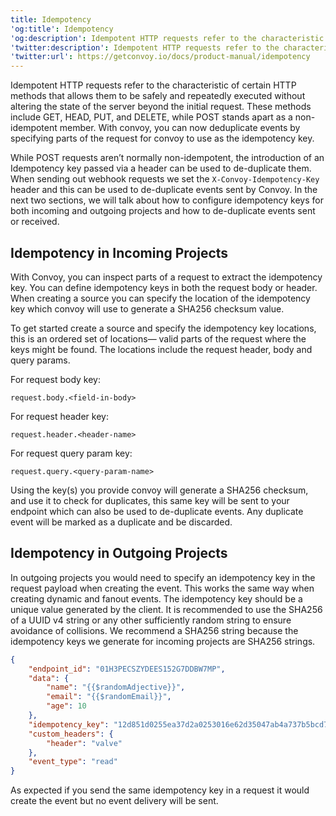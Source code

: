 ```yaml
---
title: Idempotency
'og:title': Idempotency
'og:description': Idempotent HTTP requests refer to the characteristic of certain HTTP methods that allows them to be safely and repeatedly executed without altering the state of the server beyond the initial request.
'twitter:description': Idempotent HTTP requests refer to the characteristic of certain HTTP methods that allows them to be safely and repeatedly executed without altering the state of the server beyond the initial request.
'twitter:url': https://getconvoy.io/docs/product-manual/idempotency
---
```


Idempotent HTTP requests refer to the characteristic of certain HTTP methods that
allows them to be safely and repeatedly executed without altering the state of the server
beyond the initial request. These methods include GET, HEAD, PUT, and DELETE, while POST
stands apart as a non-idempotent member. With convoy, you can now deduplicate events by
specifying parts of the request for convoy to use as the idempotency key.

While POST requests aren’t normally non-idempotent, the introduction of an Idempotency
key passed via a header can be used to de-duplicate them. When sending out webhook
requests we set the `X-Convoy-Idempotency-Key` header and this can be used to de-duplicate
events sent by Convoy. In the next two sections, we will talk about how to configure
idempotency keys for both incoming and outgoing projects and how to de-duplicate events sent or received.

## Idempotency in Incoming Projects

With Convoy, you can inspect parts of a request to extract the idempotency key. You can define idempotency keys in both the request body or header. When creating a source you can specify the location of the idempotency key which convoy will use to generate a SHA256 checksum value.

To get started create a source and specify the idempotency key locations, this is an ordered set of locations— valid parts of the request where the keys might be found. The locations include the request header, body and query params.

For request body key:

```
request.body.<field-in-body>
```

For request header key:

```
request.header.<header-name>
```

For request query param key:

```
request.query.<query-param-name>
```

Using the key(s) you provide convoy will generate a SHA256 checksum, and use it to check for duplicates, this same key will be sent to your endpoint which can also be used to de-duplicate events. Any duplicate event will be marked as a duplicate and be discarded.

## Idempotency in Outgoing Projects

In outgoing projects you would need to specify an idempotency key in the request payload when creating the event. This works the same way when creating dynamic and fanout events. The idempotency key should be a unique value generated by the client. It is recommended to use the SHA256 of a UUID v4 string or any other sufficiently random string to ensure avoidance of collisions. We recommend a SHA256 string because the idempotency keys we generate for incoming projects are SHA256 strings.

```json
{
	"endpoint_id": "01H3PECSZYDEES152G7DDBW7MP",
	"data": {
		"name": "{{$randomAdjective}}",
		"email": "{{$randomEmail}}",
		"age": 10
	},
	"idempotency_key": "12d851d0255ea37d2a0253016e62d35047ab4a737b5bcd75fb8fddff4b029249",
	"custom_headers": {
		"header": "valve"
	},
	"event_type": "read"
}
```

As expected if you send the same idempotency key in a request it would create the event but no event delivery will be sent.
